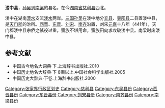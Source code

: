 '''溇中县'''，[[孙吴|孙吴]]到[[南梁|南梁]]的县名，在今[[湖南省|湖南省]][[慈利县|慈利县]]西北。

溇中在湖南[[澧水|澧水]]支流[[溇水|溇水]]两岸。[[三国|三国]][[孙吴|孙吴]]在溇中地分[[充县|充县]]、[[零阳县|零阳县]]二县置溇中县，是[[天门郡|天门郡]]的治所。[[西晋|西晋]]、[[东晋|东晋]]、[[刘宋|刘宋]]、[[南齐|南齐]]沿置，刘宋[[元嘉|元嘉]]十八年（441年），天门郡溇中县宗侨之徭役过重，蛮族不堪用命。蛮族田向求攻破溇中县。南梁时废溇中县。
==参考文献==
* 中国古今地名大词典·下.上海辞书出版社.2010
* 中国历史地名大辞典·下 8画以上.中国社会科学出版社.2005
* 中国历史大辞典·下卷.上海辞书出版社.2000
{{DEFAULTSORT:L}}
[[Category:张家界行政区划史|Category:张家界行政区划史]]
[[Category:慈利县|Category:慈利县]]
[[Category:东吴县份|Category:东吴县份]]
[[Category:西晋县份|Category:西晋县份]]
[[Category:东晋县份|Category:东晋县份]]
[[Category:刘宋县份|Category:刘宋县份]]
[[Category:南齐县份|Category:南齐县份]]
[[Category:南梁县份|Category:南梁县份]]